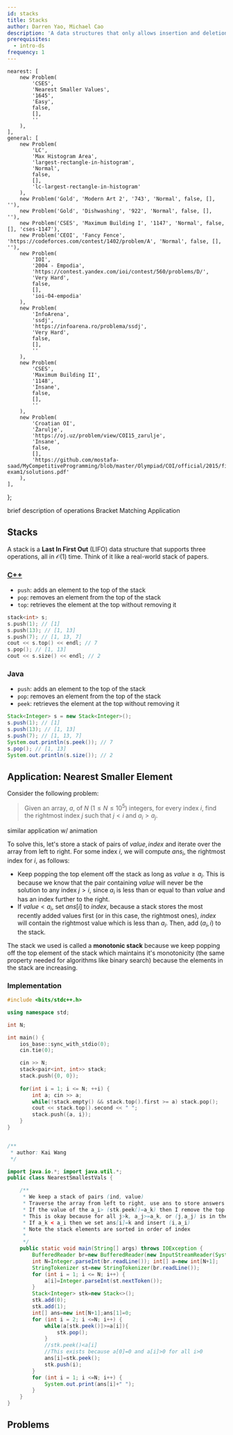 ```yaml
---
id: stacks
title: Stacks
author: Darren Yao, Michael Cao
description: 'A data structures that only allows insertion and deletion at one end.'
prerequisites:
  - intro-ds
frequency: 1
---
```




	nearest: [
		new Problem(
			'CSES',
			'Nearest Smaller Values',
			'1645',
			'Easy',
			false,
			[],
			''
		),
	],
	general: [
		new Problem(
			'LC',
			'Max Histogram Area',
			'largest-rectangle-in-histogram',
			'Normal',
			false,
			[],
			'lc-largest-rectangle-in-histogram'
		),
		new Problem('Gold', 'Modern Art 2', '743', 'Normal', false, [], ''),
		new Problem('Gold', 'Dishwashing', '922', 'Normal', false, [], ''),
		new Problem('CSES', 'Maximum Building I', '1147', 'Normal', false, [], 'cses-1147'),
		new Problem('CEOI', 'Fancy Fence', 'https://codeforces.com/contest/1402/problem/A', 'Normal', false, [], ''),
		new Problem(
			'IOI',
			'2004 - Empodia',
			'https://contest.yandex.com/ioi/contest/560/problems/D/',
			'Very Hard',
			false,
			[],
			'ioi-04-empodia'
		),
		new Problem(
			'InfoArena',
			'ssdj',
			'https://infoarena.ro/problema/ssdj',
			'Very Hard',
			false,
			[],
			''
		),
		new Problem(
			'CSES',
			'Maximum Building II',
			'1148',
			'Insane',
			false,
			[],
			''
		),
		new Problem(
			'Croatian OI',
			'Žarulje',
			'https://oj.uz/problem/view/COI15_zarulje',
			'Insane',
			false,
			[],
			'https://github.com/mostafa-saad/MyCompetitiveProgramming/blob/master/Olympiad/COI/official/2015/final-exam1/solutions.pdf'
		),
	],
};

<!-- 	new Problem(
	'Old Gold',
	'Concurrently Balanced Strings',
	'194',
	'Normal',
	false,
	[],
	''
), -->

<!-- new Problem('oj.uz','IOI - Rectangles','IOI19_rect','Very Hard',false,[],'https://ioi2019.az/source/Tasks/Day1/Rect/review.pdf'), -->

<Resources>
	<Resource source="CPH" title="4.5 - Stacks">
		brief description of operations
	</Resource>
	<Resource
		source="CSA"
		title="Stack Introduction"
		url="stack_introduction"
		starred
	>
		Bracket Matching Application
	</Resource>
</Resources>

<!-- <Resource source="PAPS" title="3.3, 6.2 - Stacks"></Resource>
	<Resource
		source="CP2"
		title="2.2 - Data Structures with Built-in Libraries"
	></Resource>
-->

## Stacks

A stack is a **Last In First Out** (LIFO) data structure that supports three operations, all in $\mathcal{O}(1)$ time. Think of it like a real-world stack of papers.

<LanguageSection>

<CPPSection>

### [C++](http://www.cplusplus.com/reference/stack/stack/)

- `push`: adds an element to the top of the stack
- `pop`: removes an element from the top of the stack
- `top`: retrieves the element at the top without removing it

```cpp
stack<int> s;
s.push(1); // [1]
s.push(13); // [1, 13]
s.push(7); // [1, 13, 7]
cout << s.top() << endl; // 7
s.pop(); // [1, 13]
cout << s.size() << endl; // 2
```

</CPPSection>

<JavaSection>

### Java

- `push`: adds an element to the top of the stack
- `pop`: removes an element from the top of the stack
- `peek`: retrieves the element at the top without removing it

```java
Stack<Integer> s = new Stack<Integer>();
s.push(1); // [1]
s.push(13); // [1, 13]
s.push(7); // [1, 13, 7]
System.out.println(s.peek()); // 7
s.pop(); // [1, 13]
System.out.println(s.size()); // 2
```

</JavaSection>

</LanguageSection>

## Application: Nearest Smaller Element

<FocusProblem problem={problems.nearest[0]} />

Consider the following problem:

> Given an array, $a$, of $N$ ($1 \le N \le 10^5$) integers, for every index $i$, find the rightmost index $j$ such that $j < i$ and $a_i > a_j$.

<Resources>
	<Resource
		source="CPH"
		title="8.2 - Nearest Smaller Element"
		starred
	></Resource>
	<Resource
		source="CSA"
		title="Stack Application - Soldier's Row"
		url="stack_application_soldiers_row"
		starred
	>
		similar application w/ animation
	</Resource>
</Resources>

<!-- 	<Resource
		source="Medium"
		title="Monotonic Stack"
		url="https://medium.com/@vishnuvardhan623/monotonic-stack-e9dcc4fa8c3e"
	></Resource> -->

To solve this, let's store a stack of pairs of $value, index$ and iterate over the array from left to right. For some index $i$, we will compute $ans_i$, the rightmost index for $i$, as follows:

- Keep popping the top element off the stack as long as $value \ge a_i$. This is because we know that the pair containing $value$ will never be the solution to any index $j > i$, since $a_i$ is less than or equal to than $value$ and has an index further to the right.
- If $value < a_i$, set $ans[i]$ to $index$, because a stack stores the most recently added values first (or in this case, the rightmost ones), $index$ will contain the rightmost value which is less than $a_i$. Then, add ($a_i, i$) to the stack.

The stack we used is called a **monotonic stack** because we keep popping off the top element of the stack which maintains it's monotonicity (the same property needed for algorithms like binary search) because the elements in the stack are increasing.

### Implementation

<LanguageSection>

<CPPSection>

```cpp
#include <bits/stdc++.h>

using namespace std;

int N;

int main() {
    ios_base::sync_with_stdio(0);
    cin.tie(0);

    cin >> N;
    stack<pair<int, int>> stack;
    stack.push({0, 0});
    
    for(int i = 1; i <= N; ++i) {
        int a; cin >> a;
        while(!stack.empty() && stack.top().first >= a) stack.pop();
        cout << stack.top().second << " ";
        stack.push({a, i});
    }
}
```

</CPPSection>

<JavaSection>

```java

/**
 * author: Kai Wang
 */

import java.io.*; import java.util.*;
public class NearestSmallestVals {

    /**
     * We keep a stack of pairs (ind, value)
     * Traverse the array from left to right, use ans to store answers
     * If the value of the a_i> (stk.peek()=a_k) then I remove the top of the stack.
     * This is okay because for all j>k, a_j>=a_k, or (j,a_j) is in the stack
     * If a_k < a_i then we set ans[i]=k and insert (i,a_i)
     * Note the stack elements are sorted in order of index
     *
     */
    public static void main(String[] args) throws IOException {
        BufferedReader br=new BufferedReader(new InputStreamReader(System.in));
        int N=Integer.parseInt(br.readLine()); int[] a=new int[N+1];
        StringTokenizer st=new StringTokenizer(br.readLine());
        for (int i = 1; i <= N; i++) {
            a[i]=Integer.parseInt(st.nextToken());
        }
        Stack<Integer> stk=new Stack<>();
        stk.add(0);
        stk.add(1);
        int[] ans=new int[N+1];ans[1]=0;
        for (int i = 2; i <=N; i++) {
            while(a[stk.peek()]>=a[i]){
                stk.pop();
            }
            //stk.peek()<a[i]
            //This exists because a[0]=0 and a[i]>0 for all i>0
            ans[i]=stk.peek();
            stk.push(i);
        }
        for (int i = 1; i <=N; i++) {
            System.out.print(ans[i]+" ");
        }
    }
}
```

</JavaSection>

</LanguageSection>

## Problems

<Problems problems={problems.general} />

<!--

(actually go through these and check ...)

### Stack

  - UVa 00514 - Rails
  - UVa 00732 - Anagram by Stack
  - UVa 01062 - Containers

### Queue / Deque

  - UVa 10172 - The Lonesome Cargo
  - UVa 10901 - Ferry Loading III
  - UVa 11034 - Ferry Loading IV
 -->
